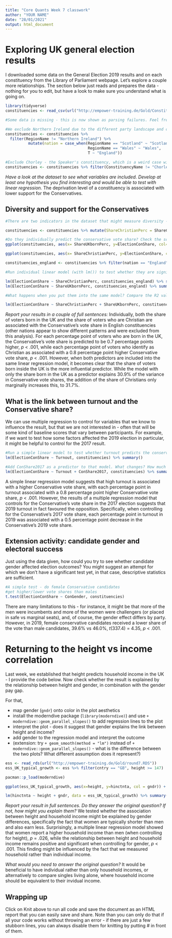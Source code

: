 ```yaml
---
title: "Core Quants Week 7 classwork"
author: "YOUR NAME"
date: "28/01/2021"
output: html_document
---
```


# Exploring UK general election results

I downloaded some data on the General Election 2019 results and on each constituency from the Library of Parliament webpage. Let's explore a couple more relationships. The section below just reads and prepares the data - nothing for you to edit, but have a look to make sure you understand what is going on.

```r
library(tidyverse)
constituencies <- read_csv(url("http://empower-training.de/Gold/ConstituencyData2019.csv"), col_types = "_cfddddfffddddfffdfdddd")

#Some data is missing - this is now shown as parsing failures. Feel free to ignore that - if using your own data, you would need to check again what is going on.

#We exclude Northern Ireland due to the different party landscape and create new "nation" variable to show whether a constituency is in England, Wales or Scotland
constituencies <- constituencies %>% 
  filter(RegionName != "Northern Ireland") %>%
          mutate(nation = case_when(RegionName == "Scotland" ~ "Scotland",
                                    RegionName == "Wales" ~ "Wales",
                                    T ~ "England"))

#Exclude Chorley - the Speaker's constituency, which is a weird case with no Conservative (or other major party) candidate
constituencies <- constituencies %>% filter(ConstituencyName != "Chorley")

```

*Have a look at the dataset to see what variables are included. Develop at least one hypothesis you find interesting and would be able to test with linear regression.* The deprivation level of a constituency is associated with lower support for the Conservatives.

## Diversity and support for the Conservatives

```r

#There are two indicators in the dataset that might measure diversity - which are they? What are their units? There is a difference in how they are coded - fix that to make them more comparable.

constituencies <- constituencies %>% mutate(ShareChristianPerc = ShareChristian * 100)

#Do they individually predict the conservative vote share? Check the scatterplots to see whether a linear relationship can be assumed. You might decide that you need to filter the data before proceeding.  
ggplot(constituencies, aes(x= ShareUKbornPerc, y=ElectionConShare, col=nation)) + geom_point(alpha = .3)

ggplot(constituencies, aes(x= ShareChristianPerc, y=ElectionConShare, col=nation)) + geom_point(alpha = .3)

constituencies_england <- constituencies %>% filter(nation == "England")

#Run individual linear model (with lm()) to test whether they are significant predictors of the Conservative's vote share

lm(ElectionConShare ~ ShareChristianPerc, constituencies_england) %>% summary()
lm(ElectionConShare ~ ShareUKbornPerc, constituencies_england) %>% summary()

#What happens when you put them into the same model? Compare the R2 values to the values for the models with just one predictor to see how much unique variance each variable explains, and decide which is the more important predictor.

lm(ElectionConShare ~ ShareChristianPerc + ShareUKbornPerc, constituencies_england) %>% summary()

```

*Report your results in a couple of full sentences:* Individually, both the share of voters born in the UK and the share of voters who are Christian are associated with the Conservative's vote share in English constituencies (other nations appear to show different patterns and were excluded from this analysis). For each percentage point of voters who are born in the UK, the Conservative's vote share is predicted to be 0.7 percentage points higher, *p* < .001, while each percentage point of voters who identify as Christian as associated with a 0.8 percentage point higher Conservative vote share, *p* < .001. However, when both predictors are included into the same linear regression model, it becomes clear that the share of voters born inside the UK is the more influential predictor. While the model with only the share born in the UK as a predictor explains 30.9% of the variance in Conservative vote shares, the addition of the share of Christians only marginally increases this, to 31.7%.

## What is the link between turnout and the Conservative share?

We can use multiple regression to control for variables that we know to influence the result, but that we are not interested in - often that will be some kind of baseline scores that vary between participants. For example, if we want to test how some factors affected the 2019 election in particular, it might be helpful to control for the 2017 result.

```r
#Run a simple linear model to test whether turnout predicts the conservative vote share. Is there a relationship? In what direction?
lm(ElectionConShare ~ Turnout, constituencies) %>% summary()

#Add ConShare2017 as a predictor to that model. What changes? How much unique variance is explained by 2019 turnout?
lm(ElectionConShare ~ Turnout + ConShare2017, constituencies) %>% summary()
```

A simple linear regression model suggests that high turnout is associated with a higher Conservative vote share, with each percentage point in turnout associated with a 0.8 percentage point higher Conservative vote share, *p* < .001. However, the results of a multiple regression model that controls for the Conservative's vote share in the 2017 election suggests that 2019 turnout in fact favoured the opposition. Specifically, when controlling for the Conservative's 2017 vote share, each percentage point in turnout in 2019 was associated with a 0.5 percentage point decrease in the Conservative's 2019 vote share.

## Extension activity: candidate gender and electoral success

Just using the data given, how could you try to see whether candidate gender affected election outcomes? You might suggest an attempt for which we don't have a significant test yet, in that case, descriptive statistics are sufficient.

```r
#A simple test - do female Conservative candidates 
#get higher/lower vote shares than males
t.test(ElectionConShare ~ ConGender, constituencies)

```

There are many limitations to this - for instance, it might be that more of the men were incumbents and more of the women were challengers (or placed in safe vs marginal seats), and, of course, the gender effect differs by party. However, in 2019, female conservative candidates received a  lower share of the vote than male candidates, 39.6% vs 46.0%, *t*(337.4) = 4.35, *p* < .001.

# Returning to the height vs income correlation

Last week, we established that height predicts household income in the UK - I provide the code below. Now check whether the result is explained by the relationship between height and gender, in combination with the gender pay gap.

For that,

-   map gender (`gndr`) onto color in the plot aesthetics
-   install the moderndive package (`library(moderndive)`) and use `+ moderndive::geom_parallel_slopes()` to add regression lines to the plot
-   interpret the plot - does it suggest that gender explains the link between height and income?
-   add gender to the regression model and interpret the outcome
-   (extension: try `+ geom_smooth(method = "lm")` instead of `+ moderndive::geom_parallel_slopes()` - what is the difference between the two plots? What different assumption does it represent?)

```r
ess <- read_rds(url("http://empower-training.de/Gold/round7.RDS"))
ess_UK_typical_growth <- ess %>% filter(cntry == "GB", height >= 147)

pacman::p_load(moderndive)

ggplot(ess_UK_typical_growth, aes(x=height, y=hinctnta, col = gndr)) + geom_jitter(alpha=.1, width = 0, height=0.25) + labs(x = "Height in cm", "Household income (category)") + moderndive::geom_parallel_slopes()

lm(hinctnta ~ height + gndr, data = ess_UK_typical_growth) %>% summary()

```

*Report your result in full sentences. Do they answer the original question? If not, how might you explain them?* We tested whether the association between height and household income might be explained by gender differences, specifically the fact that women are typically shorter than men and also earn less. Surprisingly, a multiple linear regression model showed that women report a higher household income than men (when controlling for height), *p* = .026, while the relationship between height and household income remains positive and significant when controlling for gender, *p* < .001. This finding might be influenced by the fact that we measured household rather than individual income.

*What would you need to answer the original question?* It would be beneficial to have individual rather than only household incomes, or alternatively to compare singles living alone, where household income should be equivalent to their invidual income.

## Wrapping up

Click on Knit above to run all code and save the document as an HTML report that you can easily save and share. Note than you can only do that if all your code works without throwing an error - if there are just a few stubborn lines, you can always disable them for knitting by putting \# in front of them.
